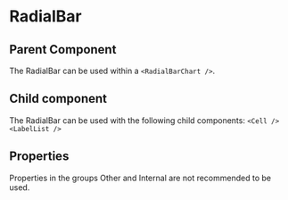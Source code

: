 
# RadialBar

<Meta of={ComponentStories} />

<Canvas of={ComponentStories.API} layout='padded'/>

## Parent Component

The RadialBar can be used within a `<RadialBarChart />`.

## Child component

The RadialBar can be used with the following child components: `<Cell />` `<LabelList />`

## Properties

Properties in the groups Other and Internal are not recommended to be used.

<Controls of={ComponentStories.API} />
